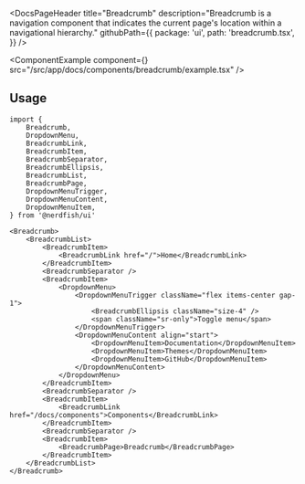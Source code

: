 <DocsPageHeader
	title="Breadcrumb"
	description="Breadcrumb is a navigation component that indicates the current page's location within a navigational hierarchy."
	githubPath={{
		package: 'ui',
		path: 'breadcrumb.tsx',
	}}
/>

<ComponentExample
	component={<BreadcrumbExample />}
	src="/src/app/docs/components/breadcrumb/example.tsx"
/>

## Usage

```tsx
import {
	Breadcrumb,
	DropdownMenu,
	BreadcrumbLink,
	BreadcrumbItem,
	BreadcrumbSeparator,
	BreadcrumbEllipsis,
	BreadcrumbList,
	BreadcrumbPage,
	DropdownMenuTrigger,
	DropdownMenuContent,
	DropdownMenuItem,
} from '@nerdfish/ui'
```

```tsx
<Breadcrumb>
	<BreadcrumbList>
		<BreadcrumbItem>
			<BreadcrumbLink href="/">Home</BreadcrumbLink>
		</BreadcrumbItem>
		<BreadcrumbSeparator />
		<BreadcrumbItem>
			<DropdownMenu>
				<DropdownMenuTrigger className="flex items-center gap-1">
					<BreadcrumbEllipsis className="size-4" />
					<span className="sr-only">Toggle menu</span>
				</DropdownMenuTrigger>
				<DropdownMenuContent align="start">
					<DropdownMenuItem>Documentation</DropdownMenuItem>
					<DropdownMenuItem>Themes</DropdownMenuItem>
					<DropdownMenuItem>GitHub</DropdownMenuItem>
				</DropdownMenuContent>
			</DropdownMenu>
		</BreadcrumbItem>
		<BreadcrumbSeparator />
		<BreadcrumbItem>
			<BreadcrumbLink href="/docs/components">Components</BreadcrumbLink>
		</BreadcrumbItem>
		<BreadcrumbSeparator />
		<BreadcrumbItem>
			<BreadcrumbPage>Breadcrumb</BreadcrumbPage>
		</BreadcrumbItem>
	</BreadcrumbList>
</Breadcrumb>
```
